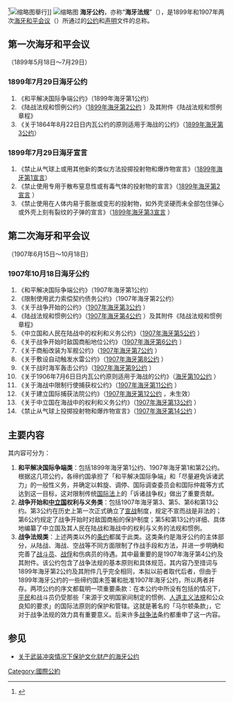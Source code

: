 {{update|time=2014-09-08T09:23:07+00:00}}
<ref>{{Cite web|title=Haagse Vredesconferentie van 1899 in het paleis Huis ten Bosch te Den Haag|url=https://www.nationaalarchief.nl/onderzoeken/fotocollectie/af5d5d6a-d0b4-102d-bcf8-003048976d84|accessdate=2021-03-21|work=Nationaal Archief|language=nl|archive-date=2021-07-15|archive-url=https://web.archive.org/web/20210715090342/https://www.nationaalarchief.nl/onderzoeken/fotocollectie/af5d5d6a-d0b4-102d-bcf8-003048976d84|dead-url=no}}</ref>[[File:The_First_International_Peace_Conference,_the_Hague,_May_-_June_1899_HU67224.jpg|缩略图]]舉行]]
[[File:Vredesconferentie_Den_Haag,_Tweede_1907_-_Second_Peace_Conference_The_Hague_1907.jpg|缩略图]]
{{legal}}
'''海牙公约'''，亦称“'''海牙法规'''”（{{lang-fr|Convention de La Haye}}），是1899年和1907年两次[[海牙和平会议|海牙和平会议]]（{{lang-fr|Conférences de La Haye}}）所通过的[[公约|公约]]和[[声明|声明]]文件的总称。

== 第一次海牙和平会议 ==
（1899年5月18日～7月29日）
=== 1899年7月29日海牙公约 ===
# 《和平解决国际争端公约》（1899年海牙第1公约）
# 《陆战法规和惯例公约》（[https://www.icrc.org/zh/document/hague-convention-ii-laws-and-customs-of-war-on-land-1899 1899年海牙第2公约] {{Wayback|url=https://www.icrc.org/zh/document/hague-convention-ii-laws-and-customs-of-war-on-land-1899 |date=20200713013325 }} ）及其附件《陆战法规和惯例章程》
# 《关于1864年8月22日日内瓦公约的原则适用于海战的公约》（[https://web.archive.org/web/20081121111523/http://icrc.org/web/chi/sitechi0.nsf/html/hagueconvention3-29071899 1899年海牙第3公约]）
=== 1899年7月29日海牙宣言 ===
# 《禁止从气球上或用其他新的类似方法投掷投射物和爆炸物宣言》（[https://web.archive.org/web/20081121143202/http://icrc.org/web/chi/sitechi0.nsf/html/haguedeclaration1-29071899 1899年海牙第1宣言]）
# 《禁止使用专用于散布窒息性或有毒气体的投射物的宣言》（[https://www.icrc.org/zh/document/hague-declaration-iv-concerning-asphyxiating-gases-1899 1899年海牙第2宣言] {{Wayback|url=https://www.icrc.org/zh/document/hague-declaration-iv-concerning-asphyxiating-gases-1899 |date=20200713013329 }}）
# 《禁止使用在人体内易于膨胀或变形的投射物，如外壳坚硬而未全部包住弹心或外壳上刻有裂纹的子弹的宣言》（[https://www.icrc.org/zh/document/hague-declaration-concerning-expanding-bullets-1899 1899年海牙第3宣言] {{Wayback|url=https://www.icrc.org/zh/document/hague-declaration-concerning-expanding-bullets-1899 |date=20200713013334 }}）

== 第二次海牙和平会议 ==
（1907年6月15日～10月18日）
=== 1907年10月18日海牙公约 ===
# 《和平解决国际争端公约》（1907年海牙第1公约）
# 《限制使用武力索偿契约债务公约》（1907年海牙第2公约）
# 《关于战争开始的公约》（[https://www.icrc.org/zh/doc/resources/documents/misc/hagueconvention3-18101907.htm 1907年海牙第3公约] {{Wayback|url=https://www.icrc.org/zh/doc/resources/documents/misc/hagueconvention3-18101907.htm |date=20200713013339 }}）
# 《陆战法规和惯例公约》（[https://www.icrc.org/zh/doc/resources/documents/misc/hagueconvention4-18101907.htm 1907年海牙第4公约] {{Wayback|url=https://www.icrc.org/zh/doc/resources/documents/misc/hagueconvention4-18101907.htm |date=20200419071231 }}）及其附件《陆战法规和惯例章程》
# 《中立国和人民在陆战中的权利和义务公约》（[https://www.icrc.org/zh/doc/resources/documents/misc/hagueconvention5-18101907.htm 1907年海牙第5公约] {{Wayback|url=https://www.icrc.org/zh/doc/resources/documents/misc/hagueconvention5-18101907.htm |date=20200423074231 }}）
# 《关于战争开始时敌国商船地位公约》（[https://www.icrc.org/zh/doc/resources/documents/misc/hagueconvention6-18101907.htm 1907年海牙第6公约] {{Wayback|url=https://www.icrc.org/zh/doc/resources/documents/misc/hagueconvention6-18101907.htm |date=20200713013351 }}）
# 《关于商船改装为军舰公约》（[https://www.icrc.org/zh/doc/resources/documents/misc/hagueconvention7-18101907.htm 1907年海牙第7公约] {{Wayback|url=https://www.icrc.org/zh/doc/resources/documents/misc/hagueconvention7-18101907.htm |date=20200713013357 }}）
# 《关于敷设自动触发水雷公约》（[https://www.icrc.org/zh/doc/resources/documents/misc/hagueconvention8-18101907.htm 1907年海牙第8公约] {{Wayback|url=https://www.icrc.org/zh/doc/resources/documents/misc/hagueconvention8-18101907.htm |date=20200713013402 }}）
# 《关于战时海军轰击公约》（[https://www.icrc.org/zh/doc/resources/documents/misc/hagueconvention9-18101907.htm 1907年海牙第9公约] {{Wayback|url=https://www.icrc.org/zh/doc/resources/documents/misc/hagueconvention9-18101907.htm |date=20200713013408 }}）
# 《关于1906年7月6日日内瓦公约原则适用于海战的公约》（[https://www.icrc.org/zh/doc/resources/documents/misc/hagueconvention10-18101907.htm 海牙第10公约] {{Wayback|url=https://www.icrc.org/zh/doc/resources/documents/misc/hagueconvention10-18101907.htm |date=20200713013413 }}）
# 《关于海战中限制行使捕获权公约》（[https://www.icrc.org/zh/doc/resources/documents/misc/hagueconvention11-18101907.htm 1907年海牙第11公约] {{Wayback|url=https://www.icrc.org/zh/doc/resources/documents/misc/hagueconvention11-18101907.htm |date=20200713013418 }}）
# 《关于建立国际捕获法院公约》（[https://www.icrc.org/zh/doc/resources/documents/misc/hagueconvention12-18101907.htm 1907年海牙第12公约] {{Wayback|url=https://www.icrc.org/zh/doc/resources/documents/misc/hagueconvention12-18101907.htm |date=20200713013423 }}，未生效）
# 《关于中立国在海战中的权利和义务公约》（[https://www.icrc.org/zh/doc/resources/documents/misc/hagueconvention13-18101907.htm 1907年海牙第13公约] {{Wayback|url=https://www.icrc.org/zh/doc/resources/documents/misc/hagueconvention13-18101907.htm |date=20200713013429 }}）
# 《禁止从气球上投掷投射物和爆炸物宣言》（[https://www.icrc.org/zh/doc/resources/documents/misc/declaration14-hague-18101907.htm 1907年海牙第14公约] {{Wayback|url=https://www.icrc.org/zh/doc/resources/documents/misc/declaration14-hague-18101907.htm |date=20200713013434 }}）

==主要内容==
其内容可分为：
# '''和平解决国际争端类'''：包括1899年海牙第1公约、1907年海牙第1和第2公约。根据这几项公约，各缔约国承担了「和平解决国际争端」和「尽量避免诉诸武力」的一般性义务，并确定以斡旋、调停、国际调查委员会和国际仲裁等方式达到这一目标，这对限制传统[[国际法|国际法]]上的「诉诸战争权」做出了重要贡献。
# '''战争开始和[[中立国|中立国]]权利与义务类'''：包括1907年海牙第3、第5、第6和第13公约。第3公约在历史上第一次正式确立了[[宣战|宣战]]制度，规定不宣而战是非法的；第6公约规定了战争开始时对敌国商船的保护制度；第5和第13公约详细、具体地编纂了中立国及其人民在陆战和海战中的权利与义务的法规和惯例。
# '''战争法规类'''：上述两类以外的[[条约|条约]]都属于此类。这类条约是海牙公约的主体部分，从陆战、海战、空战等不同方面限制了作战手段和方法，并进一步明确和完善了[[战斗员|战斗员]]、[[战俘|战俘]]和伤病员的待遇。其中最重要的是1907年海牙第4公约及其附件。该公约包含了战争法规的基本原则和具体规范，其内容乃至措词与1899年海牙第2公约及其附件几乎完全相同，本拟以前者取代后者，但由于1899年海牙公约的一些缔约国未签署和批准1907年海牙公约，所以两者并存。两项公约的序文都载明一项重要条款：在本公约中所没有包括的情况下，[[平民|平民]]和战斗员仍受那些「来源于文明国家间制定的惯例、[[人道主义|人道主义]][[國際人道法|法規]]和公众良知的要求」的国际法原则的保护和管辖。这就是著名的「马尔顿条款」，它对于战争法规的效力具有重要意义。后来许多[[战争法|战争法]]条约都重申了这一内容。

== 参见 ==
* [[关于武装冲突情况下保护文化财产的海牙公约|关于武装冲突情况下保护文化财产的海牙公约]]

{{Wikisource}}
{{國際刑事法|state=expanded}}

{{Authority control}}
[[Category:國際公約|Category:國際公約]]